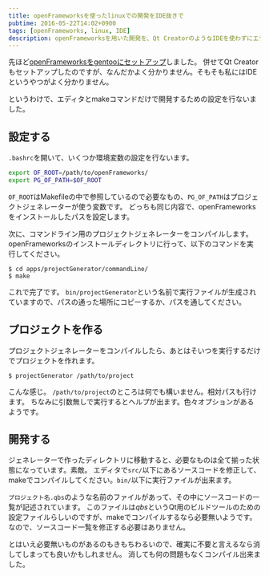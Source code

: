 ```yaml
---
title: openFrameworksを使ったlinuxでの開発をIDE抜きで
pubtime: 2016-05-22T14:02+0900
tags: [openFrameworks, linux, IDE]
description: openFrameworksを用いた開発を、Qt CreatorのようなIDEを使わずにエディタとmakeコマンドだけで開発出来るように設定する方法です。
---
```


先ほど[openFrameworksをgentooにセットアップ](/blog/2016/05/gentoo-openframeworks-with-qt-creator.html)しました。
併せてQt Creatorもセットアップしたのですが、なんだかよく分かりません。そもそも私にはIDEというやつがよく分かりません。

というわけで、エディタとmakeコマンドだけで開発するための設定を行ないました。

## 設定する
`.bashrc`を開いて、いくつか環境変数の設定を行ないます。
``` bash
export OF_ROOT=/path/to/openFrameworks/
export PG_OF_PATH=$OF_ROOT
```
`OF_ROOT`はMakefileの中で参照しているので必要なもの、`PG_OF_PATH`はプロジェクトジェネレーターが使う変数です。
どっちも同じ内容で、openFrameworksをインストールしたパスを設定します。

次に、コマンドライン用のプロジェクトジェネレーターをコンパイルします。
openFrameworksのインストールディレクトリに行って、以下のコマンドを実行してください。
```
$ cd apps/projectGenerator/commandLine/
$ make
```
これで完了です。
`bin/projectGenerator`という名前で実行ファイルが生成されていますので、パスの通った場所にコピーするか、パスを通してください。

## プロジェクトを作る
プロジェクトジェネレーターをコンパイルしたら、あとはそいつを実行するだけでプロジェクトを作れます。
```
$ projectGenerator /path/to/project
```
こんな感じ。
`/path/to/project`のところは何でも構いません。相対パスも行けます。
ちなみに引数無しで実行するとヘルプが出ます。色々オプションがあるようです。

## 開発する
ジェネレーターで作ったディレクトリに移動すると、必要なものは全て揃った状態になっています。素敵。
エディタで`src/`以下にあるソースコードを修正して、makeでコンパイルしてください。`bin/`以下に実行ファイルが出来ます。

`プロジェクト名.qbs`のような名前のファイルがあって、その中にソースコードの一覧が記述されています。
このファイルは*qbs*というQt用のビルドツールのための設定ファイルらしいのですが、makeでコンパイルするなら必要無いようです。
なので、ソースコード一覧を修正する必要はありません。

とはいえ必要無いものがあるのもきもちわるいので、確実に不要と言えるなら消してしまっても良いかもしれません。
消しても何の問題もなくコンパイル出来ました。
